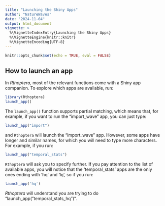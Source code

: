 ```yaml
---
title: "Launching the Shiny Apps"
author: "NatureWaves"
date: "2024-11-04"
output: html_document
vignette: >
  %\VignetteIndexEntry{Launching the Shiny Apps}
  %\VignetteEngine{knitr::knitr}
  %\VignetteEncoding{UTF-8}
---
```


```r
knitr::opts_chunk$set(echo = TRUE, eval = FALSE)
```

## How to launch an app
In *Rthoptera*, most of the relevant functions come with a Shiny app companion. To explore which apps are available, run:
```r
library(Rthoptera)
launch_app()
```
The `launch_app()` function supports partial matching, which means that, for example, if you want to run the "import_wave" app, you can just type:
```r
launch_app("import")
```
and `Rthoptera` will launch the "import_wave" app. However, some apps have longer and similar names, for which you will need to type more characters. For example, if you run:
```r
launch_app("temporal_stats")
```
`Rthoptera` will ask you to specify further. If you pay attention to the list of available apps, you will notice that the 'temporal_stats' apps are the only ones ending with 'hq' and 'lq', so if you run:
```r
launch_app('hq')
```
*Rthoptera* will understand you are trying to do "launch_app("temporal_stats_hq")". 


